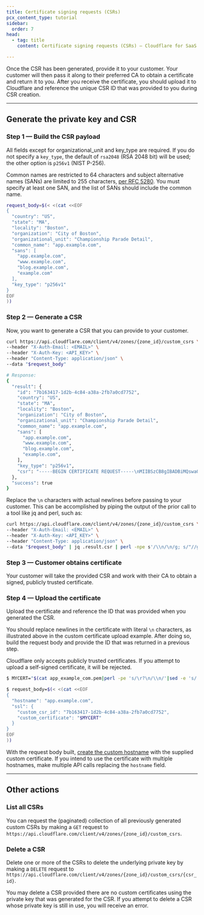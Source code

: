 ```yaml
---
title: Certificate signing requests (CSRs)
pcx_content_type: tutorial
sidebar:
  order: 7
head:
  - tag: title
    content: Certificate signing requests (CSRs) — Cloudflare for SaaS

---
```



<Render file="csr-definition" product="ssl" />

Once the CSR has been generated, provide it to your customer. Your customer will then pass it along to their preferred CA to obtain a certificate and return it to you. After you receive the certificate, you should upload it to Cloudflare and reference the unique CSR ID that was provided to you during CSR creation.

<Render file="ssl-for-saas-plan-limitation" />

***

## Generate the private key and CSR

### Step 1 — Build the CSR payload

All fields except for organizational\_unit and key\_type are required. If you do not specify a `key_type`, the default of `rsa2048` (RSA 2048 bit) will be used; the other option is `p256v1` (NIST P-256).

Common names are restricted to 64 characters and subject alternative names (SANs) are limited to 255 characters, [per RFC 5280](https://tools.ietf.org/html/rfc5280). You must specify at least one SAN, and the list of SANs should include the common name.

```bash
request_body=$(< <(cat <<EOF
{
  "country": "US",
  "state": "MA",
  "locality": "Boston",
  "organization": "City of Boston",
  "organizational_unit": "Championship Parade Detail",
  "common_name": "app.example.com",
  "sans": [
    "app.example.com",
    "www.example.com",
    "blog.example.com",
    "example.com"
  ],
  "key_type": "p256v1"
}
EOF
))
```

### Step 2 — Generate a CSR

Now, you want to generate a CSR that you can provide to your customer.

```bash
curl https://api.cloudflare.com/client/v4/zones/{zone_id}/custom_csrs \
--header "X-Auth-Email: <EMAIL>" \
--header "X-Auth-Key: <API_KEY>" \
--header "Content-Type: application/json" \
--data "$request_body"

# Response:
{
  "result": {
    "id": "7b163417-1d2b-4c84-a38a-2fb7a0cd7752",
    "country": "US",
    "state": "MA",
    "locality": "Boston",
    "organization": "City of Boston",
    "organizational_unit": "Championship Parade Detail",
    "common_name": "app.example.com",
    "sans": [
      "app.example.com",
      "www.example.com",
      "blog.example.com",
      "example.com",
    ],
    "key_type": "p256v1",
    "csr": "-----BEGIN CERTIFICATE REQUEST-----\nMIIBSzCB8gIBADBiMQswaQYDVQQGEwJVUzELMAkGA1UECBMCTUExDzANBgNVBAcT\nBkJvc3RvbjEaMBgGA1UEChMRQ2l0eSBvZiBDaGFtcGlvbnMxGTAXBgNVBAMTEGNz\nci1wcm9kLnRscy5mdW4wWTATBgcqhkjOPQIBBggqhkjOPQMBBwNCAaTKf70NYlwr\n20P6P8xj8/4mTN5q28dbZR/gM3u4m/RPs24+PxAfMZCNvkVKAPVWYfUAadZI4Ha/\ndxLh5Q6X5bhIoC4wLAYJKoZIhvcNAQkOMR8wHTAbBqNVHREEFDASghBjc3ItcHJv\nZC50bHMuZnVuMAoGCCqGSM49BAMCA0gAMEUCIQDgtFUZav466SbT2FGBsIBlahDI\nVkg4y+u+V/K5DlY1+gIgQ9xLfUSKnSnJYbM9TwWr4Z964+lBtB9af4O5pp7/PSA=\n-----END CERTIFICATE REQUEST-----\n"
  },
  "success": true
}
```

Replace the `\n` characters with actual newlines before passing to your customer. This can be accomplished by piping the output of the prior call to a tool like jq and perl, such as:

```bash
curl https://api.cloudflare.com/client/v4/zones/{zone_id}/custom_csrs \
--header "X-Auth-Email: <EMAIL>" \
--header "X-Auth-Key: <API_KEY>" \
--header "Content-Type: application/json" \
--data "$request_body" | jq .result.csr | perl -npe s'/\\n/\n/g; s/"//g' > csr.txt
```

### Step 3 — Customer obtains certificate

Your customer will take the provided CSR and work with their CA to obtain a signed, publicly trusted certificate.

### Step 4 — Upload the certificate

Upload the certificate and reference the ID that was provided when you generated the CSR.

You should replace newlines in the certificate with literal `\n` characters, as illustrated above in the custom certificate upload example. After doing so, build the request body and provide the ID that was returned in a previous step.

Cloudflare only accepts publicly trusted certificates. If you attempt to upload a self-signed certificate, it will be rejected.

```bash
$ MYCERT="$(cat app_example_com.pem|perl -pe 's/\r?\n/\\n/'|sed -e 's/..$//')"

$ request_body=$(< <(cat <<EOF
{
  "hostname": "app.example.com",
  "ssl": {
    "custom_csr_id": "7b163417-1d2b-4c84-a38a-2fb7a0cd7752",
    "custom_certificate": "$MYCERT"
  }
}
EOF
))
```

With the request body built, [create the custom hostname](/api/operations/custom-hostname-for-a-zone-create-custom-hostname) with the supplied custom certificate. If you intend to use the certificate with multiple hostnames, make multiple API calls replacing the `hostname` field.

***

## Other actions

### List all CSRs

You can request the (paginated) collection of all previously generated custom CSRs by making a `GET` request to `https://api.cloudflare.com/client/v4/zones/{zone_id}/custom_csrs`.

### Delete a CSR

Delete one or more of the CSRs to delete the underlying private key by making a `DELETE` request to `https://api.cloudflare.com/client/v4/zones/{zone_id}/custom_csrs/{csr_id}`.

You may delete a CSR provided there are no custom certificates using the private key that was generated for the CSR. If you attempt to delete a CSR whose private key is still in use, you will receive an error.
